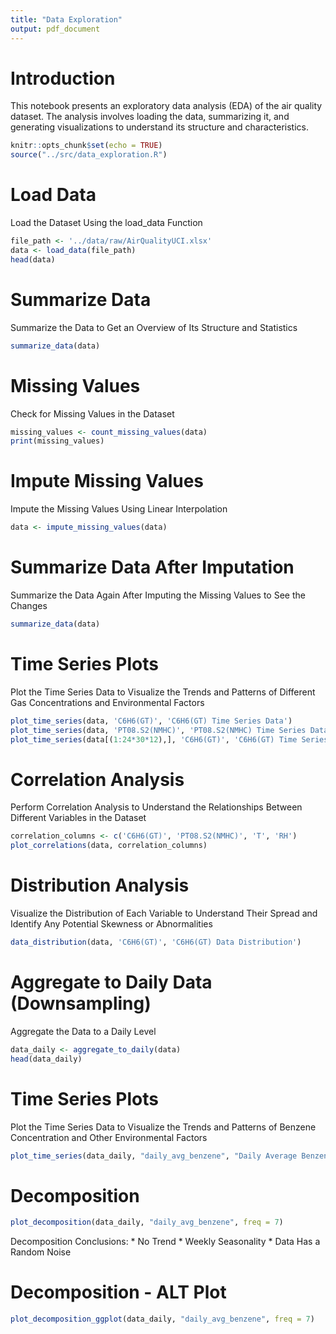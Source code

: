 ```yaml
---
title: "Data Exploration"
output: pdf_document
---
```


# Introduction

This notebook presents an exploratory data analysis (EDA) of the air quality dataset. The analysis involves loading the data, summarizing it, and generating visualizations to understand its structure and characteristics.

```r
knitr::opts_chunk$set(echo = TRUE)
source("../src/data_exploration.R")
```


# Load Data

Load the Dataset Using the load_data Function

```r
file_path <- '../data/raw/AirQualityUCI.xlsx'
data <- load_data(file_path)
head(data)
```


# Summarize Data

Summarize the Data to Get an Overview of Its Structure and Statistics

```r
summarize_data(data)
```


# Missing Values

Check for Missing Values in the Dataset

```r
missing_values <- count_missing_values(data)
print(missing_values)
```


# Impute Missing Values

Impute the Missing Values Using Linear Interpolation

```r
data <- impute_missing_values(data)
```


# Summarize Data After Imputation

Summarize the Data Again After Imputing the Missing Values to See the Changes

```r
summarize_data(data)
```


# Time Series Plots

Plot the Time Series Data to Visualize the Trends and Patterns of Different Gas Concentrations and Environmental Factors

```r
plot_time_series(data, 'C6H6(GT)', 'C6H6(GT) Time Series Data')
plot_time_series(data, 'PT08.S2(NMHC)', 'PT08.S2(NMHC) Time Series Data')
plot_time_series(data[(1:24*30*12),], 'C6H6(GT)', 'C6H6(GT) Time Series Data')
```


# Correlation Analysis

Perform Correlation Analysis to Understand the Relationships Between Different Variables in the Dataset

```r
correlation_columns <- c('C6H6(GT)', 'PT08.S2(NMHC)', 'T', 'RH')
plot_correlations(data, correlation_columns)
```


# Distribution Analysis

Visualize the Distribution of Each Variable to Understand Their Spread and Identify Any Potential Skewness or Abnormalities

```r
data_distribution(data, 'C6H6(GT)', 'C6H6(GT) Data Distribution')
```


# Aggregate to Daily Data (Downsampling)

Aggregate the Data to a Daily Level

```r
data_daily <- aggregate_to_daily(data)
head(data_daily)
```


# Time Series Plots

Plot the Time Series Data to Visualize the Trends and Patterns of Benzene Concentration and Other Environmental Factors

```r
plot_time_series(data_daily, "daily_avg_benzene", "Daily Average Benzene Concentration")
```

# Decomposition

```r
plot_decomposition(data_daily, "daily_avg_benzene", freq = 7)
```

Decomposition Conclusions:
* No Trend
* Weekly Seasonality
* Data Has a Random Noise

# Decomposition - ALT Plot

```r
plot_decomposition_ggplot(data_daily, "daily_avg_benzene", freq = 7)
```
